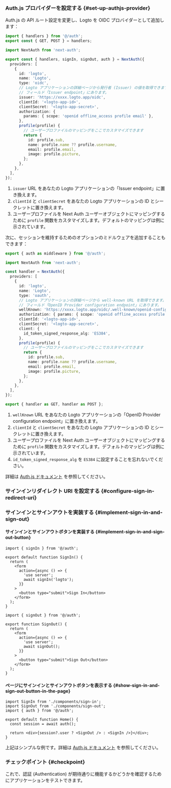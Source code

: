 

### Auth.js プロバイダーを設定する \{#set-up-authjs-provider}

<GetAppSecret />

Auth.js の API ルート設定を変更し、Logto を OIDC プロバイダーとして追加します：

<Tabs>

<TabItem value="v5" label="Auth.js v5">

```ts title="./app/api/auth/[...nextauth]/route.ts"
import { handlers } from '@/auth';
export const { GET, POST } = handlers;
```

```ts title="./auth.ts"
import NextAuth from 'next-auth';

export const { handlers, signIn, signOut, auth } = NextAuth({
  providers: [
    {
      id: 'logto',
      name: 'Logto',
      type: 'oidc',
      // Logto アプリケーションの詳細ページから発行者 (Issuer) の値を取得できます。
      // フィールド「Issuer endpoint」にあります。
      issuer: 'https://xxxx.logto.app/oidc',
      clientId: '<logto-app-id>',
      clientSecret: '<logto-app-secret>',
      authorization: {
        params: { scope: 'openid offline_access profile email' },
      },
      profile(profile) {
        // ユーザープロファイルのマッピングをここでカスタマイズできます
        return {
          id: profile.sub,
          name: profile.name ?? profile.username,
          email: profile.email,
          image: profile.picture,
        };
      },
    },
  ],
});
```

1. `issuer` URL をあなたの Logto アプリケーションの「Issuer endpoint」に置き換えます。
2. `clientId` と `clientSecret` をあなたの Logto アプリケーションの ID とシークレットに置き換えます。
3. ユーザープロファイルを Next Auth ユーザーオブジェクトにマッピングするために `profile` 関数をカスタマイズします。デフォルトのマッピングは例に示されています。

次に、セッションを維持するためのオプションのミドルウェアを追加することもできます：

```ts title="./middleware.ts"
export { auth as middleware } from '@/auth';
```

</TabItem>

<TabItem value="v4" label="Next Auth v4">

```ts title="app/api/auth/[...nextauth]/route.ts"
import NextAuth from 'next-auth';

const handler = NextAuth({
  providers: [
    {
      id: 'logto',
      name: 'Logto',
      type: 'oauth',
      // Logto アプリケーションの詳細ページから well-known URL を取得できます。
      // フィールド「OpenID Provider configuration endpoint」にあります。
      wellKnown: 'https://xxxx.logto.app/oidc/.well-known/openid-configuration',
      authorization: { params: { scope: 'openid offline_access profile email' } },
      clientId: '<logto-app-id>',
      clientSecret: '<logto-app-secret>',
      client: {
        id_token_signed_response_alg: 'ES384',
      },
      profile(profile) {
        // ユーザープロファイルのマッピングをここでカスタマイズできます
        return {
          id: profile.sub,
          name: profile.name ?? profile.username,
          email: profile.email,
          image: profile.picture,
        };
      },
    },
  ],
});

export { handler as GET, handler as POST };
```

1. `wellKnown` URL をあなたの Logto アプリケーションの「OpenID Provider configuration endpoint」に置き換えます。
2. `clientId` と `clientSecret` をあなたの Logto アプリケーションの ID とシークレットに置き換えます。
3. ユーザープロファイルを Next Auth ユーザーオブジェクトにマッピングするために `profile` 関数をカスタマイズします。デフォルトのマッピングは例に示されています。
4. `id_token_signed_response_alg` を `ES384` に設定することを忘れないでください。

</TabItem>

</Tabs>

詳細は [Auth.js ドキュメント](https://authjs.dev/getting-started/installation) を参照してください。

### サインインリダイレクト URI を設定する \{#configure-sign-in-redirect-uri}

<SignInFlowSummary />

<AssumingUrl />

<ConfigureRedirectUri
  figureSrc={redirectUriFigure}
  redirectUri="http://localhost:3000/api/auth/callback/logto"
/>

### サインインとサインアウトを実装する \{#implement-sign-in-and-sign-out}

#### サインインとサインアウトボタンを実装する \{#implement-sign-in-and-sign-out-button}

```tsx title="app/components/sign-in.tsx"
import { signIn } from '@/auth';

export default function SignIn() {
  return (
    <form
      action={async () => {
        'use server';
        await signIn('logto');
      }}
    >
      <button type="submit">Sign In</button>
    </form>
  );
}
```

```tsx title="app/components/sign-out.tsx"
import { signOut } from '@/auth';

export function SignOut() {
  return (
    <form
      action={async () => {
        'use server';
        await signOut();
      }}
    >
      <button type="submit">Sign Out</button>
    </form>
  );
}
```

#### ページにサインインとサインアウトボタンを表示する \{#show-sign-in-and-sign-out-button-in-the-page}

```tsx title="app/page.tsx"
import SignIn from './components/sign-in';
import SignOut from './components/sign-out';
import { auth } from '@/auth';

export default function Home() {
  const session = await auth();

  return <div>{session?.user ? <SignOut /> : <SignIn />}</div>;
}
```

上記はシンプルな例です。詳細は [Auth.js ドキュメント](https://authjs.dev/getting-started/session-management/login) を参照してください。

### チェックポイント \{#checkpoint}

これで、認証 (Authentication) が期待通りに機能するかどうかを確認するためにアプリケーションをテストできます。

